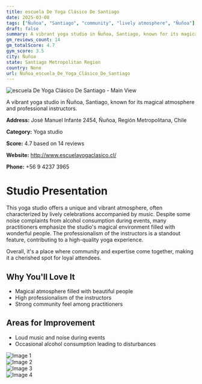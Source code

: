 ```yaml
---
title: escuela De Yoga Clásico De Santiago
date: 2025-03-08
tags: ["Ñuñoa", "Santiago", "community", "lively atmosphere", "Ñuñoa"]  
draft: false
summary: A vibrant yoga studio in Ñuñoa, Santiago, known for its magical atmosphere and professional instructors.
gm_reviews_count: 14
gm_totalScore: 4.7
gym_score: 3.5
city: Ñuñoa
state: Santiago Metropolitan Region
country: None
url: Ñuñoa_escuela_De_Yoga_Clásico_De_Santiago
---
```


<div className="aspect-[16/9] relative my-8">
  <img 
    src="https://lh5.googleusercontent.com/p/AF1QipMMBZFlQLji93l8rknZ7wYtPIj1vJ-p4MALMXHe=w1920-h1080-k-no"
    alt="escuela De Yoga Clásico De Santiago - Main View"
    className="object-cover absolute inset-0 w-full h-full rounded-lg"
  />
</div>

A vibrant yoga studio in Ñuñoa, Santiago, known for its magical atmosphere and professional instructors.

**Address:** José Manuel Infante 2454, Ñuñoa, Región Metropolitana, Chile

**Category:** Yoga studio

**Score:** 4.7 based on 14 reviews

**Website:** http://www.escuelayogaclasico.cl/

**Phone:** +56 9 4237 3965

# Studio Presentation

This yoga studio offers a unique and vibrant atmosphere, often characterized by lively celebrations accompanied by music. Despite some noise complaints from alcohol consumption during events, many practitioners emphasize the studio's magical environment filled with wonderful people. The professionalism of the instructors is a standout feature, contributing to a high-quality yoga experience.

Overall, it's a place where community and expertise come together, making it a cherished spot for loyal attendees.

## Why You'll Love It

- Magical atmosphere filled with beautiful people
- High professionalism of the instructors
- Strong community feel among practitioners

## Areas for Improvement

- Loud music and noise during events
- Occasional alcohol consumption leading to disturbances

<div className="grid grid-cols-1 xl:grid-cols-2 gap-4 my-8">
<div className="aspect-[4/3] relative"><img src="https://lh5.googleusercontent.com/p/AF1QipP_gYIyw8M9ZlvrBFaifZu4i1dbmKgGswl3VB8F=w1920-h1080-k-no" alt="Image 1" className="object-cover absolute inset-0 w-full h-full rounded-lg" /></div>
<div className="aspect-[4/3] relative"><img src="https://lh5.googleusercontent.com/p/AF1QipMZFCVj4ek5iGwNlP0vnDtXNzjtddOcha54o_3o=w1920-h1080-k-no" alt="Image 2" className="object-cover absolute inset-0 w-full h-full rounded-lg" /></div>
<div className="aspect-[4/3] relative"><img src="https://lh5.googleusercontent.com/p/AF1QipPpJVxSB3Sd4lgKcn7-lOZDCygd0q3fKbrOnoV0=w1920-h1080-k-no" alt="Image 3" className="object-cover absolute inset-0 w-full h-full rounded-lg" /></div>
<div className="aspect-[4/3] relative"><img src="https://streetviewpixels-pa.googleapis.com/v1/thumbnail?panoid=qZH1FW2MnmOKZ6zhcAOJgA&cb_client=maps_sv.tactile.gps&w=203&h=100&yaw=79.75212&pitch=0&thumbfov=100" alt="Image 4" className="object-cover absolute inset-0 w-full h-full rounded-lg" /></div>
</div>